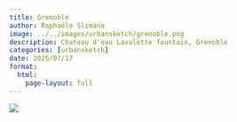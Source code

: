 ```yaml
---
title: Grenoble
author: Raphaële Slimane
image: ../../images/urbansketch/grenoble.png
description: Chateau d'eau Lavalette fountain, Grenoble
categories: [urbansketch]
date: 2025/07/17
format:
  html:
    page-layout: full
---
```


![](../../images/urbansketch/grenoble.png)

